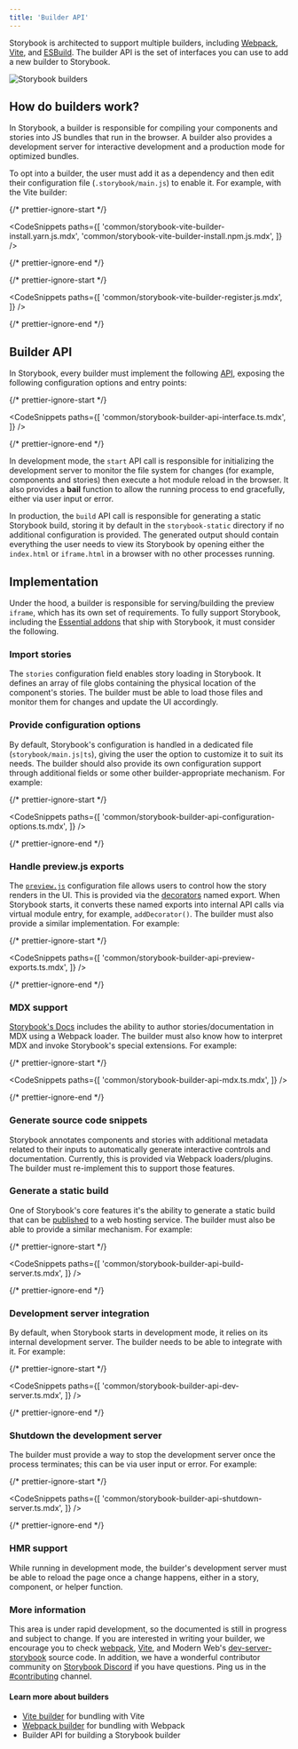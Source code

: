 ```yaml
---
title: 'Builder API'
---
```


Storybook is architected to support multiple builders, including [Webpack](https://webpack.js.org/), [Vite](https://vitejs.dev/), and [ESBuild](https://esbuild.github.io/). The builder API is the set of interfaces you can use to add a new builder to Storybook.

![Storybook builders](./storybook-builders.png)

## How do builders work?

In Storybook, a builder is responsible for compiling your components and stories into JS bundles that run in the browser. A builder also provides a development server for interactive development and a production mode for optimized bundles.

To opt into a builder, the user must add it as a dependency and then edit their configuration file (`.storybook/main.js`) to enable it. For example, with the Vite builder:

{/* prettier-ignore-start */}

<CodeSnippets
  paths={[
    'common/storybook-vite-builder-install.yarn.js.mdx',
    'common/storybook-vite-builder-install.npm.js.mdx',
  ]}
/>

{/* prettier-ignore-end */}

{/* prettier-ignore-start */}

<CodeSnippets
  paths={[
    'common/storybook-vite-builder-register.js.mdx',
  ]}
/>

{/* prettier-ignore-end */}

## Builder API

In Storybook, every builder must implement the following [API](https://github.com/storybookjs/storybook/blob/next/lib/core-common/src/types.ts#L170-L189), exposing the following configuration options and entry points:

{/* prettier-ignore-start */}

<CodeSnippets
  paths={[
    'common/storybook-builder-api-interface.ts.mdx',
  ]}
/>

{/* prettier-ignore-end */}

In development mode, the `start` API call is responsible for initializing the development server to monitor the file system for changes (for example, components and stories) then execute a hot module reload in the browser.
It also provides a **bail** function to allow the running process to end gracefully, either via user input or error.

In production, the `build` API call is responsible for generating a static Storybook build, storing it by default in the `storybook-static` directory if no additional configuration is provided. The generated output should contain everything the user needs to view its Storybook by opening either the `index.html` or `iframe.html` in a browser with no other processes running.

## Implementation

Under the hood, a builder is responsible for serving/building the preview `iframe`, which has its own set of requirements. To fully support Storybook, including the [Essential addons](../writing-stories/introduction.md) that ship with Storybook, it must consider the following.

### Import stories

The `stories` configuration field enables story loading in Storybook. It defines an array of file globs containing the physical location of the component's stories. The builder must be able to load those files and monitor them for changes and update the UI accordingly.

### Provide configuration options

By default, Storybook's configuration is handled in a dedicated file (`storybook/main.js|ts`), giving the user the option to customize it to suit its needs. The builder should also provide its own configuration support through additional fields or some other builder-appropriate mechanism. For example:

{/* prettier-ignore-start */}

<CodeSnippets
  paths={[
    'common/storybook-builder-api-configuration-options.ts.mdx',
  ]}
/>

{/* prettier-ignore-end */}

### Handle preview.js exports

The [`preview.js`](../configure/overview.md#configure-story-rendering) configuration file allows users to control how the story renders in the UI. This is provided via the [decorators](../writing-stories/decorators.md) named export. When Storybook starts, it converts these named exports into internal API calls via virtual module entry, for example, `addDecorator()`. The builder must also provide a similar implementation. For example:

{/* prettier-ignore-start */}

<CodeSnippets
  paths={[
    'common/storybook-builder-api-preview-exports.ts.mdx',
  ]}
/>

{/* prettier-ignore-end */}

### MDX support

[Storybook's Docs](../writing-docs/introduction.md) includes the ability to author stories/documentation in MDX using a Webpack loader. The builder must also know how to interpret MDX and invoke Storybook's special extensions. For example:

{/* prettier-ignore-start */}

<CodeSnippets
  paths={[
    'common/storybook-builder-api-mdx.ts.mdx',
  ]}
/>

{/* prettier-ignore-end */}

### Generate source code snippets

Storybook annotates components and stories with additional metadata related to their inputs to automatically generate interactive controls and documentation. Currently, this is provided via Webpack loaders/plugins. The builder must re-implement this to support those features.

### Generate a static build

One of Storybook's core features it's the ability to generate a static build that can be [published](../sharing/publish-storybook.md) to a web hosting service. The builder must also be able to provide a similar mechanism. For example:

{/* prettier-ignore-start */}

<CodeSnippets
  paths={[
    'common/storybook-builder-api-build-server.ts.mdx',
  ]}
/>

{/* prettier-ignore-end */}

### Development server integration

By default, when Storybook starts in development mode, it relies on its internal development server. The builder needs to be able to integrate with it. For example:

{/* prettier-ignore-start */}

<CodeSnippets
  paths={[
    'common/storybook-builder-api-dev-server.ts.mdx',
  ]}
/>

{/* prettier-ignore-end */}

### Shutdown the development server

The builder must provide a way to stop the development server once the process terminates; this can be via user input or error. For example:

{/* prettier-ignore-start */}

<CodeSnippets
  paths={[
    'common/storybook-builder-api-shutdown-server.ts.mdx',
  ]}
/>

{/* prettier-ignore-end */}

### HMR support

While running in development mode, the builder's development server must be able to reload the page once a change happens, either in a story, component, or helper function.

### More information

This area is under rapid development, so the documented is still in progress and subject to change. If you are interested in writing your builder, we encourage you to check [webpack](https://github.com/storybookjs/storybook/tree/next/lib/builder-webpack4), [Vite](https://github.com/storybookjs/builder-vite), and Modern Web's [dev-server-storybook](https://github.com/modernweb-dev/web/blob/master/packages/dev-server-storybook/src/serve/storybookPlugin.ts) source code. In addition, we have a wonderful contributor community on [Storybook Discord](https://discord.gg/storybook) if you have questions. Ping us in the [#contributing](https://discord.com/channels/486522875931656193/839297503446695956) channel.

#### Learn more about builders

- [Vite builder](./vite.md) for bundling with Vite
- [Webpack builder](./webpack.md) for bundling with Webpack
- Builder API for building a Storybook builder